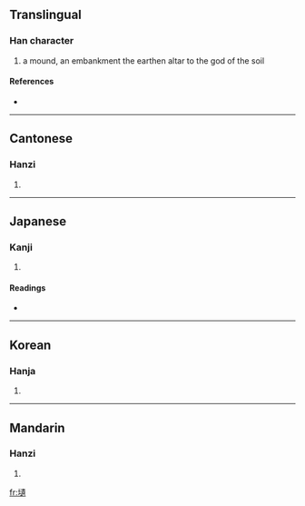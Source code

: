 ==Translingual==

===Han character===
{{Han char|rn=32|rad=土|as=16|sn=19|four=4513<sub>8</sub>|canj=土卜中金 (GYLC)}}

# a mound, an embankment the earthen altar to the god of the soil

====References====
* {{Han ref|kx=0242.020|dkj=05589|dj=0481.260|hdz=10497.180|uh=58DD|ud=22749|bh=F1F7|bd=61943}}

----

==Cantonese==

===Hanzi===
{{yue-hanzi|jyut=|y=wai2}}

# {{defn|Cantonese}}

----

==Japanese==

===Kanji===
{{ja-kanji|grade=|rs=土16}}

# {{defn|Japanese}}

====Readings====
* {{ja-readings|on=[[い]] (i), [[た]] (ta)|kun=[[だん]] (dan), [[らち]] (rachi)}}

----

==Korean==

===Hanja===
{{ko-hanja|hangeul=유|rv=yu|mr=yu}}

# {{defn|Korean}}

----

==Mandarin==

===Hanzi===
{{cmn-hanzi|pin=[[wéi]] ([[wei2]])|wg=wei<sup>2</sup>}}

# {{defn|Mandarin}}

[[fr:壝]]